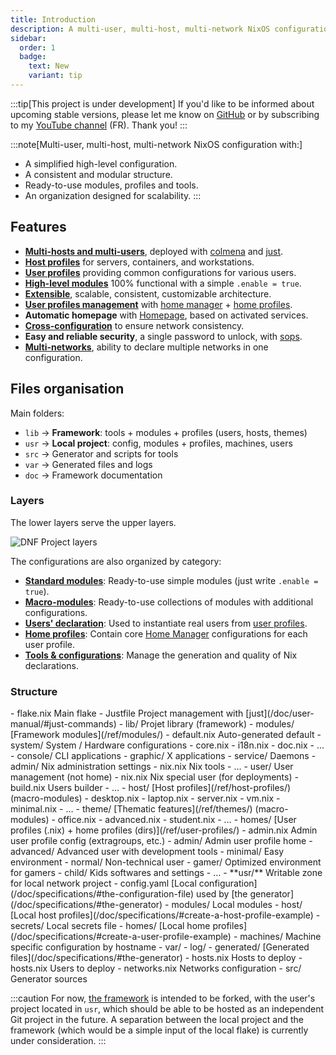 ```yaml
---
title: Introduction
description: A multi-user, multi-host, multi-network NixOS configuration
sidebar:
  order: 1
  badge:
    text: New
    variant: tip
---
```



:::tip[This project is under development]
If you'd like to be informed about upcoming stable versions, please let me know on [GitHub](https://github.com/darkone-linux/darkone-nixos-framework) or by subscribing to my [YouTube channel](https://www.youtube.com/@DarkoneLinux) (FR). Thank you!
:::

:::note[Multi-user, multi-host, multi-network NixOS configuration with:]
- A simplified high-level configuration.
- A consistent and modular structure.
- Ready-to-use modules, profiles and tools.
- An organization designed for scalability.
:::

## Features

- **[Multi-hosts and multi-users](/doc/specifications/#the-generator)**, deployed with [colmena](https://github.com/zhaofengli/colmena) and [just](https://github.com/casey/just).
- **[Host profiles](/ref/host-profiles/)** for servers, containers, and workstations.
- **[User profiles](/ref/user-profiles/)** providing common configurations for various users.
- **[High-level modules](/ref/modules/)** 100% functional with a simple `.enable = true`.
- **[Extensible](#files-organisation)**, scalable, consistent, customizable architecture.
- **[User profiles management](/ref/user-profiles/)** with [home manager](https://github.com/nix-community/home-manager) + [home profiles](/ref/user-profiles/#home-profiles).
- **Automatic homepage** with [Homepage](https://github.com/gethomepage/homepage), based on activated services.
- **[Cross-configuration](/doc/specifications/#the-configuration-file)** to ensure network consistency.
- **Easy and reliable security**, a single password to unlock, with [sops](https://github.com/Mic92/sops-nix).
- **[Multi-networks](/doc/specifications/#network-declarations-example)**, ability to declare multiple networks in one configuration.

## Files organisation

Main folders:

- `lib` -> **Framework**: tools + modules + profiles (users, hosts, themes)
- `usr` -> **Local project**: config, modules + profiles, machines, users
- `src` -> Generator and scripts for tools
- `var` -> Generated files and logs
- `doc` -> Framework documentation

### Layers

The lower layers serve the upper layers.

![DNF Project layers](../../../assets/layers.webp)

The configurations are also organized by category:

- **[Standard modules](/ref/modules/#standard-modules)**: Ready-to-use simple modules (just write `.enable = true`).
- **[Macro-modules](/ref/modules/#macro-modules)**: Ready-to-use collections of modules with additional configurations.
- **[Users' declaration](/doc/specifications/#users-declaration-example)**: Used to instantiate real users from [user profiles](/ref/user-profiles/).
- **[Home profiles](/doc/specifications/#create-a-user-profile-example)**: Contain core [Home Manager](https://github.com/nix-community/home-manager) configurations for each user profile.
- **[Tools & configurations](/doc/user-manual/#just-commands)**: Manage the generation and quality of Nix declarations.

### Structure

<FileTree>
- flake.nix Main flake
- Justfile Project management with [just](/doc/user-manual/#just-commands)
- lib/ Projet library (framework)
  - modules/ [Framework modules](/ref/modules/)
    - default.nix Auto-generated default
    - system/ System / Hardware configurations
      - core.nix
      - i18n.nix
      - doc.nix
      - …
    - console/ CLI applications
    - graphic/ X applications
    - service/ Daemons
    - admin/ Nix administration settings
      - nix.nix Nix tools
      - …
    - user/ User management (not home)
      - nix.nix Nix special user (for deployments)
      - build.nix Users builder
      - …
    - host/ [Host profiles](/ref/host-profiles/) (macro-modules)
      - desktop.nix
      - laptop.nix
      - server.nix
      - vm.nix
      - minimal.nix
      - …
    - theme/ [Thematic features](/ref/themes/) (macro-modules)
      - office.nix
      - advanced.nix
      - student.nix
      - …
  - homes/ [User profiles (.nix) + home profiles (dirs)](/ref/user-profiles/)
    - admin.nix Admin user profile config (extragroups, etc.)
    - admin/ Admin user profile home
    - advanced/ Advanced user with development tools
    - minimal/ Easy environment
    - normal/ Non-technical user
    - gamer/ Optimized environment for gamers
    - child/ Kids softwares and settings
    - …
- **usr/** Writable zone for local network project
  - config.yaml [Local configuration](/doc/specifications/#the-configuration-file) used by [the generator](/doc/specifications/#the-generator)
  - modules/ Local modules
    - host/ [Local host profiles](/doc/specifications/#create-a-host-profile-example)
  - secrets/ Local secrets file
  - homes/ [Local home profiles](/doc/specifications/#create-a-user-profile-example)
  - machines/ Machine specific configuration by hostname
- var/
  - log/
  - generated/ [Generated files](/doc/specifications/#the-generator)
    - hosts.nix Hosts to deploy
    - hosts.nix Users to deploy
    - networks.nix Networks configuration
- src/ Generator sources
</FileTree>

:::caution
For now, [the framework](https://github.com/darkone-linux/darkone-nixos-framework) is intended to be forked, with the user's project located in `usr`, which should be able to be hosted as an independent Git project in the future. A separation between the local project and the framework (which would be a simple input of the local flake) is currently under consideration.
:::
